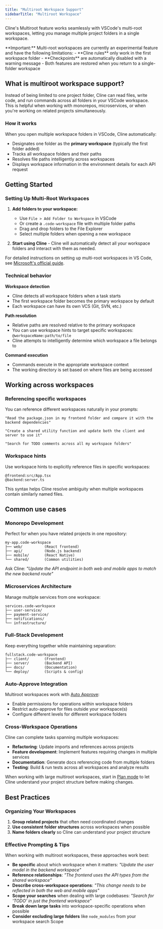 ```yaml
---
title: "Multiroot Workspace Support"
sidebarTitle: "Multiroot Workspace"
---
```


Cline's Multiroot feature works seamlessly with VSCode's multi-root workspaces, letting you manage multiple project folders in a single workspace.

<Note>
**Important:** Multi-root workspaces are currently an experimental feature and have the following limitations:
- **Cline rules** only work in the first workspace folder
- **Checkpoints** are automatically disabled with a warning message
- Both features are restored when you return to a single-folder workspace
</Note>

## What is multiroot workspace support?

Instead of being limited to one project folder, Cline can read files, write code, and run commands across all folders in your VSCode workspace. This is helpful when working with monorepos, microservices, or when you're working on related projects simultaneously.

### How it works

When you open multiple workspace folders in VSCode, Cline automatically:
- Designates one folder as the **primary workspace** (typically the first folder added)
- Tracks all workspace folders and their paths
- Resolves file paths intelligently across workspaces
- Displays workspace information in the environment details for each API request

## Getting Started

### Setting Up Multi-Root Workspaces

1. **Add folders to your workspace:**
   - Use `File > Add Folder to Workspace` in VSCode
   - Or create a `.code-workspace` file with multiple folder paths
   - Drag and drop folders to the File Explorer
   - Select multiple folders when opening a new workspace

2. **Start using Cline** - Cline will automatically detect all your workspace folders and interact with them as needed.

For detailed instructions on setting up multi-root workspaces in VS Code, see [Microsoft's official guide](https://code.visualstudio.com/docs/editing/workspaces/multi-root-workspaces).

### Technical behavior

**Workspace detection**
- Cline detects all workspace folders when a task starts
- The first workspace folder becomes the primary workspace by default
- Each workspace can have its own VCS (Git, SVN, etc.)

**Path resolution**
- Relative paths are resolved relative to the primary workspace
- You can use workspace hints to target specific workspaces: `@workspaceName:path/to/file`
- Cline attempts to intelligently determine which workspace a file belongs to

**Command execution**
- Commands execute in the appropriate workspace context
- The working directory is set based on where files are being accessed

## Working across workspaces

### Referencing specific workspaces

You can reference different workspaces naturally in your prompts:

```
"Read the package.json in my frontend folder and compare it with the backend dependencies"
```

```
"Create a shared utility function and update both the client and server to use it"
```

```
"Search for TODO comments across all my workspace folders"
```

### Workspace hints

Use workspace hints to explicitly reference files in specific workspaces:

```
@frontend:src/App.tsx
@backend:server.ts
```

This syntax helps Cline resolve ambiguity when multiple workspaces contain similarly named files.


## Common use cases

### Monorepo Development

Perfect for when you have related projects in one repository:

```
my-app.code-workspace
├── web/          (React frontend)
├── api/          (Node.js backend)
├── mobile/       (React Native)
└── shared/       (Common utilities)
```

Ask Cline: *"Update the API endpoint in both web and mobile apps to match the new backend route"*

### Microservices Architecture

Manage multiple services from one workspace:

```
services.code-workspace
├── user-service/
├── payment-service/  
├── notifications/
└── infrastructure/
```

### Full-Stack Development

Keep everything together while maintaining separation:

```
fullstack.code-workspace
├── client/       (Frontend)
├── server/       (Backend API)
├── docs/         (Documentation)  
└── deploy/       (Scripts & config)
```


### Auto-Approve Integration

Multiroot workspaces work with [Auto Approve](/features/auto-approve):

- Enable permissions for operations within workspace folders
- Restrict auto-approve for files outside your workspace(s)
- Configure different levels for different workspace folders

### Cross-Workspace Operations

Cline can complete tasks spanning multiple workspaces:

- **Refactoring**: Update imports and references across projects
- **Feature development**: Implement features requiring changes in multiple services  
- **Documentation**: Generate docs referencing code from multiple folders
- **Testing**: Build & run tests across all workspaces and analyze results

When working with large multiroot workspaces, start in [Plan mode](/features/plan-and-act) to let Cline understand your project structure before making changes.

## Best Practices

### Organizing Your Workspaces

1. **Group related projects** that often need coordinated changes
2. **Use consistent folder structures** across workspaces when possible
3. **Name folders clearly** so Cline can understand your project structure

### Effective Prompting & Tips

When working with multiroot workspaces, these approaches work best:

- **Be specific** about which workspace when it matters: *"Update the user model in the backend workspace"*
- **Reference relationships**: *"The frontend uses the API types from the shared workspace"*
- **Describe cross-workspace operations**: *"This change needs to be reflected in both the web and mobile apps"*
- **Scope your searches** when dealing with large codebases: *"Search for 'TODO' in just the frontend workspace"*
- **Break down large tasks** into workspace-specific operations when possible
- **Consider excluding large folders** like `node_modules` from your workspace search Scope
